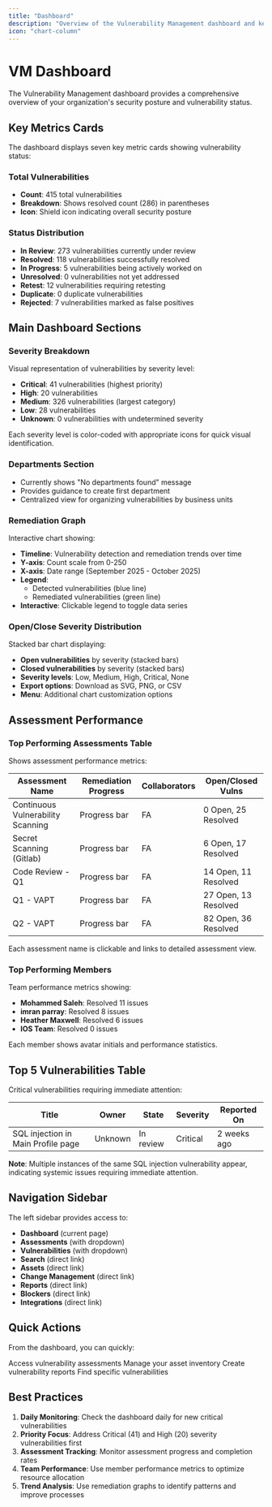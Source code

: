 ```yaml
---
title: "Dashboard"
description: "Overview of the Vulnerability Management dashboard and key metrics"
icon: "chart-column"
---
```


# VM Dashboard

The Vulnerability Management dashboard provides a comprehensive overview of your organization's security posture and vulnerability status.

## Key Metrics Cards

The dashboard displays seven key metric cards showing vulnerability status:

### Total Vulnerabilities
- **Count**: 415 total vulnerabilities
- **Breakdown**: Shows resolved count (286) in parentheses
- **Icon**: Shield icon indicating overall security posture

### Status Distribution
- **In Review**: 273 vulnerabilities currently under review
- **Resolved**: 118 vulnerabilities successfully resolved
- **In Progress**: 5 vulnerabilities being actively worked on
- **Unresolved**: 0 vulnerabilities not yet addressed
- **Retest**: 12 vulnerabilities requiring retesting
- **Duplicate**: 0 duplicate vulnerabilities
- **Rejected**: 7 vulnerabilities marked as false positives

## Main Dashboard Sections

### Severity Breakdown
Visual representation of vulnerabilities by severity level:
- **Critical**: 41 vulnerabilities (highest priority)
- **High**: 20 vulnerabilities
- **Medium**: 326 vulnerabilities (largest category)
- **Low**: 28 vulnerabilities
- **Unknown**: 0 vulnerabilities with undetermined severity

Each severity level is color-coded with appropriate icons for quick visual identification.

### Departments Section
- Currently shows "No departments found" message
- Provides guidance to create first department
- Centralized view for organizing vulnerabilities by business units

### Remediation Graph
Interactive chart showing:
- **Timeline**: Vulnerability detection and remediation trends over time
- **Y-axis**: Count scale from 0-250
- **X-axis**: Date range (September 2025 - October 2025)
- **Legend**: 
  - Detected vulnerabilities (blue line)
  - Remediated vulnerabilities (green line)
- **Interactive**: Clickable legend to toggle data series

### Open/Close Severity Distribution
Stacked bar chart displaying:
- **Open vulnerabilities** by severity (stacked bars)
- **Closed vulnerabilities** by severity (stacked bars)
- **Severity levels**: Low, Medium, High, Critical, None
- **Export options**: Download as SVG, PNG, or CSV
- **Menu**: Additional chart customization options

## Assessment Performance

### Top Performing Assessments Table
Shows assessment performance metrics:

| Assessment Name | Remediation Progress | Collaborators | Open/Closed Vulns |
|----------------|---------------------|---------------|-------------------|
| Continuous Vulnerability Scanning | Progress bar | FA | 0 Open, 25 Resolved |
| Secret Scanning (Gitlab) | Progress bar | FA | 6 Open, 17 Resolved |
| Code Review - Q1 | Progress bar | FA | 14 Open, 11 Resolved |
| Q1 - VAPT | Progress bar | FA | 27 Open, 13 Resolved |
| Q2 - VAPT | Progress bar | FA | 82 Open, 36 Resolved |

Each assessment name is clickable and links to detailed assessment view.

### Top Performing Members
Team performance metrics showing:
- **Mohammed Saleh**: Resolved 11 issues
- **imran parray**: Resolved 8 issues  
- **Heather Maxwell**: Resolved 6 issues
- **IOS Team**: Resolved 0 issues

Each member shows avatar initials and performance statistics.

## Top 5 Vulnerabilities Table

Critical vulnerabilities requiring immediate attention:

| Title | Owner | State | Severity | Reported On |
|-------|-------|-------|----------|-------------|
| SQL injection in Main Profile page | Unknown | In review | Critical | 2 weeks ago |

**Note**: Multiple instances of the same SQL injection vulnerability appear, indicating systemic issues requiring immediate attention.

## Navigation Sidebar

The left sidebar provides access to:
- **Dashboard** (current page)
- **Assessments** (with dropdown)
- **Vulnerabilities** (with dropdown)
- **Search** (direct link)
- **Assets** (direct link)
- **Change Management** (direct link)
- **Reports** (direct link)
- **Blockers** (direct link)
- **Integrations** (direct link)

## Quick Actions

From the dashboard, you can quickly:

<CardGroup cols={2}>
  <Card title="View Assessments" icon="clipboard-check" href="/products/vm/assessments">
    Access vulnerability assessments
  </Card>
  <Card title="View Assets" icon="server" href="/products/vm/assets">
    Manage your asset inventory
  </Card>
  <Card title="Generate Report" icon="file-chart-column" href="/products/vm/reports">
    Create vulnerability reports
  </Card>
  <Card title="Search Vulnerabilities" icon="search" href="/products/vm/search">
    Find specific vulnerabilities
  </Card>
</CardGroup>

## Best Practices

1. **Daily Monitoring**: Check the dashboard daily for new critical vulnerabilities
2. **Priority Focus**: Address Critical (41) and High (20) severity vulnerabilities first
3. **Assessment Tracking**: Monitor assessment progress and completion rates
4. **Team Performance**: Use member performance metrics to optimize resource allocation
5. **Trend Analysis**: Use remediation graphs to identify patterns and improve processes
